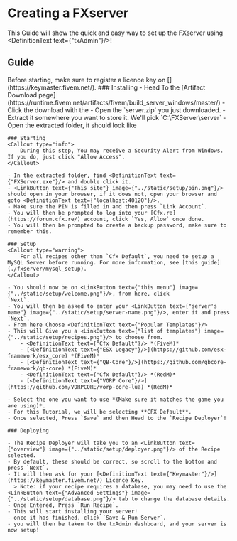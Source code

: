 
# Creating a FXserver

This Guide will show the quick and easy way to set up the FXserver using <DefinitionText text={"txAdmin"}/>!

## Guide
<Callout type="info">
        Before starting, make sure to register a licence key on [<DefinitionText text={"Keymaster"}/>](https://keymaster.fivem.net/).
</Callout>
<Steps>
    ### Installing
    - Head To the [Artifact Download page](https://runtime.fivem.net/artifacts/fivem/build_server_windows/master/)
    - Click the download with the <LinkButton text={"highest number"} image={"../static/setup/artifact.png"}/>
    - Open the `server.zip` you just downloaded.
    - Extract it somewhere you want to store it. We'll pick `C:\FXServer\server`
    - Open the extracted folder, it should look like <LinkButton text={"this"} image={"../static/setup/files.png"}/>

    ### Starting
    <Callout type="info">
        During this step, You may receive a Security Alert from Windows. If you do, just click "Allow Access".
    </Callout>

    - In the extracted folder, find <DefinitionText text={"FXServer.exe"}/> and double click it.
    - <LinkButton text={"This site"} image={"../static/setup/pin.png"}/> should open in your browser, if it does not, open your browser and goto <DefinitionText text={"localhost:40120"}/>.
    - Make sure the PIN is filled in and then press `Link Account`.
    - You will then be prompted to log into your [Cfx.re](https://forum.cfx.re/) account, click `Yes, Allow` once done.
    - You will then be prompted to create a backup password, make sure to remember this.

    ### Setup
    <Callout type="warning">
        For all recipes other than `Cfx Default`, you need to setup a MySQL Server before running. For more information, see [this guide](./fxserver/mysql_setup).
    </Callout>

    - You should now be on <LinkButton text={"this menu"} image={"../static/setup/welcome.png"}/>, from here, click
    `Next`.
    - You will then be asked to enter your <LinkButton text={"server's name"} image={"../static/setup/server-name.png"}/>, enter it and press `Next`.
    - From here Choose <DefinitionText text={"Popular Templates"}/>
    - This will Give you a <LinkButton text={"list of templates"} image={"../static/setup/recipes.png"}/> to choose from.
        - <DefinitionText text={"Cfx Default"}/> *(FiveM)*
        - [<DefinitionText text={"ESX Legacy"}/>](https://github.com/esx-framework/esx_core) *(FiveM)*
        - [<DefinitionText text={"QB-Core"}/>](https://github.com/qbcore-framework/qb-core) *(FiveM)*
        - <DefinitionText text={"Cfx Default"}/> *(RedM)*
        - [<DefinitionText text={"VORP Core"}/>](https://github.com/VORPCORE/vorp-core-lua) *(RedM)*

    - Select the one you want to use *(Make sure it matches the game you are using)*.
    - For this Tutorial, we will be selecting **CFX Default**.
    - Once selected, Press `Save` and then Head to the `Recipe Deployer`!

    ### Deploying

    - The Recipe Deployer will take you to an <LinkButton text={"overview"} image={"../static/setup/deployer.png"}/> of the Recipe selected.
    - By default, these should be correct, so scroll to the bottom and press `Next`.
    - It will then ask for your [<DefinitionText text={"Keymaster"}/>](https://keymaster.fivem.net/) Licence Key.
      > Note: if your recipe requires a database, you may need to use the <LinkButton text={"Advanced Settings"} image={"../static/setup/database.png"}/> tab to change the database details.
    - Once Entered, Press `Run Recipe`.
    - This will start installing your server!
    - once it has finished, click `Save & Run Server`.
    - you will then be taken to the txAdmin dashboard, and your server is now setup!
</Steps>